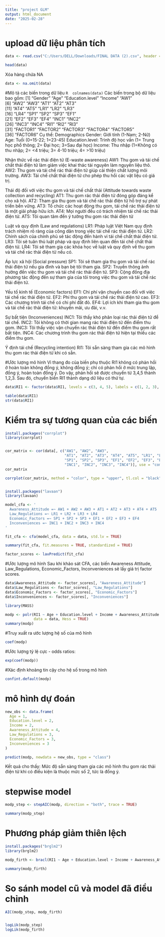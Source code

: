 ```yaml
---
title: "project GLM"
output: html_document
date: "2025-02-28"
---
```

# upload dữ liệu phân tích
```R
data <- read.csv("C:/Users/DELL/Downloads/FINAL DATA (2).csv", header = TRUE, sep = ",")

head(data)

```
Xóa hàng chứa NA
```R
data <- na.omit(data)  
```

#Mô tả các biến trong dữ liệu
 ```R
 colnames(data)
 ```
 Các biến trong bộ dữ liệu bao gồm:
  [1] "Gender"          "Age"             "Education.level" "Income"          "AW1"            
 [6] "AW2"             "AW3"             "AT1"             "AT2"             "AT3"            
[11] "AT4"             "AT5"             "LR1"             "LR2"             "LR3"            
[16] "LR4"             "SP1"             "SP2"             "SP3"             "EF1"            
[21] "EF2"             "EF3"             "EF4"             "INC1"            "INC2"           
[26] "INC3"            "INC4"            "RI1"             "RI2"             "RI3"            
[31] "FACTOR1"         "FACTOR2"         "FACTOR3"         "FACTOR4"         "FACTOR5"        
[36] "FACTOR6" 
Cụ thể:
Demographics 
Gender: Giới tính (1-Nam; 2-Nữ)
Age: Tuổi (0=15-22; 1=23-45)
Education.level: Trình độ học vấn (1= Trung học phổ thông; 2= Đại học; 3=Sau đại học)
Income: Thu nhập (1=Không có thu nhập; 2= <4 triệu; 3= 4-10 triệu; 4= >10 triệu)

Nhận thức về rác thải điện tử (E-waste awareness)
AW1: Thu gom và tái chế chất thải điện tử làm giảm việc khai thác tài nguyên làm nguyên liệu thô.
AW2: Thu gom và tái chế rác thải điện tử giúp cải thiện chất lượng môi trường.
AW3: Tái chế chất thải điện tử cho phép thu hồi các vật liệu có giá trị.

Thái độ đối với việc thu gom và tái chế chất thải (Attitude towards waste collection and recycling)
AT1: Thu gom rác thải điện tử đóng góp đáng kể cho xã hội.
AT2: Tham gia thu gom và tái chế rác thải điện tử hỗ trợ sự phát triển bền vững.
AT3: Tổ chức các hoạt động thu gom, tái chế rác thải điện tử là một giải pháp hữu ích.
AT4: Mọi người đều có trách nhiệm tái chế rác thải điện tử.
AT5: Tôi quan tâm đến ý tưởng thu gom rác thải điện tử

Luật và quy định (Law and regulations)
LR1: Pháp luật Việt Nam quy định trách nhiệm rõ ràng của công dân trong việc tái chế rác thải điện tử.
LR2: Chính sách của chính phủ sẽ tác động đến hành vi tái chế chất thải điện tử.
LR3: Tôi sẽ tuân thủ luật pháp và quy định liên quan đến tái chế chất thải điện tử.
LR4: Tôi sẽ tham gia các khóa học về luật và quy định về thu gom và tái chế rác thải điện tử nếu có.

Áp lực xã hội (Social pressure)
SP1: Tôi sẽ tham gia thu gom và tái chế rác thải điện tử nếu gia đình và bạn bè tôi tham gia.
SP2: Truyền thông ảnh hưởng đến việc thu gom và tái chế rác thải điện tử.
SP3: Cộng đồng địa phương tác động đến sự tham gia của tôi trong việc thu gom và tái chế rác thải điện tử.

Yếu tố kinh tế (Economic factors)
EF1: Chi phí vận chuyển cao đối với việc tái chế rác thải điện tử.
EF2: Phí thu gom và tái chế rác thải điện tử cao.
EF3: Các chương trình tái chế có chi phí đắt đỏ.
EF4: Lợi ích khi tham gia thu gom và tái chế rác thải điện tử: khuyến mãi, ưu đãi, v.v.

Sự bất tiện (Inconveniences)
INC1: Tôi thấy khó phân loại rác thải điện tử để tái chế.
INC2: Tôi không có thời gian mang rác thải điện tử đến điểm thu gom.
INC3: Tôi thấy việc vận chuyển rác thải điện tử đến điểm thu gom rất bất tiện.
INC4: Các chương trình thu gom rác thải điện tử hiện tại thiếu các điểm thu gom.

Ý định tái chế (Recycling intention)
RI1: Tôi sẵn sàng tham gia các mô hình thu gom rác thải điện tử khi có sẵn.


#Ước lượng mô hình
Vì thang đo của biến phụ thuộc RI1 không có phản hồi ở hoàn toàn không đồng ý, không đồng ý; chỉ có phản hồi ở mức trung lập, đồng ý, hoàn toàn đồng ý. Do vậy, phản hồi sẽ được chuyển từ 3,4,5 thành 1,2,3. Sau đó, chuyển biến RI1 thành dạng dữ liệu có thứ tự.
```R
data$RI1 <- factor(data$RI1, levels = c(3, 4, 5), labels = c(1, 2, 3), ordered = TRUE)

table(data$RI1) 
str(data$RI1)    

```

# Kiểm tra sự tương quan của các biến

```R

install.packages("corrplot")
library(corrplot)


cor_matrix <- cor(data[, c("AW1", "AW2", "AW3",  
                           "AT1", "AT2", "AT3", "AT4", "AT5", "LR1", "LR2", "LR3", "LR4",  
                           "SP1", "SP2", "SP3", "EF1", "EF2", "EF3", "EF4",  
                           "INC1", "INC2", "INC3", "INC4")], use = "complete.obs")
cor_matrix

corrplot(cor_matrix, method = "color", type = "upper", tl.col = "black", tl.srt = 45)



```


```R
install.packages("lavaan")
library(lavaan)

```

```R
model_cfa <- '
  Awareness_Attitude =~ AW1 + AW2 + AW3 + AT1 + AT2 + AT3 + AT4 + AT5
  Law_Regulations =~ LR1 + LR2 + LR3 + LR4
  Economic_Factors =~ SP1 + SP2 + SP3 + EF1 + EF2 + EF3 + EF4
  Inconveniences =~ INC1 + INC2 + INC3 + INC4
'

fit_cfa <- cfa(model_cfa, data = data, std.lv = TRUE)

summary(fit_cfa, fit.measures = TRUE, standardized = TRUE)

factor_scores <- lavPredict(fit_cfa)
```

#Ước lượng mô hình
Sau khi khảo sát CFA, các biến Awareness Attitude, Law_Regulations, Economic_Factors, Inconveniences sẽ lấy giá trị factor scores.
```R
data$Awareness_Attitude <- factor_scores[, "Awareness_Attitude"]
data$Law_Regulations <- factor_scores[, "Law_Regulations"]
data$Economic_Factors <- factor_scores[, "Economic_Factors"]
data$Inconveniences <- factor_scores[, "Inconveniences"]

library(MASS)

modp <- polr(RI1 ~ Age + Education.level + Income + Awareness_Attitude + Law_Regulations + Economic_Factors + Inconveniences, 
             data = data, Hess = TRUE)
summary(modp)

```

#Truy xuất ra ước lượng hệ số của mô hình
```R
coef(modp)
```
#Ước lượng tỷ lệ cực - odds ratios:
```R
exp(coef(modp))
```


#Xác định khoảng tin cậy cho hệ số trong mô hình
```R
confint.default(modp)
```
# mô hình dự đoán
```R
new_obs <- data.frame(
  Age = 1,
  Education.level = 2,
  Income = 2, 
  Awareness_Attitude = 4,
  Law_Regulations = 3,
  Economic_Factors = 3,
  Inconveniences = 3
)

predict(modp, newdata = new_obs, type = "class")


```
Kết quả cho thấy: Mức độ sẵn sàng tham gia các mô hình thu gom rác thải điện tử khi có điều kiện là thuộc mức số 2, tức là đồng ý.

# stepwise model

```R

modp_step <- stepAIC(modp, direction = "both", trace = TRUE)

summary(modp_step)

```



# Phương pháp giảm thiên lệch
```R
install.packages("brglm2")
library(brglm2)

```
```R
modp_firth <- bracl(RI1 ~ Age + Education.level + Income + Awareness_Attitude + Law_Regulations + Economic_Factors + Inconveniences, data = data, method = "brglmFit")

summary(modp_firth)
```

# So sánh model cũ và model đã điều chỉnh

```R
AIC(modp_step, modp_firth)


logLik(modp_step)
logLik(modp_firth)
```





